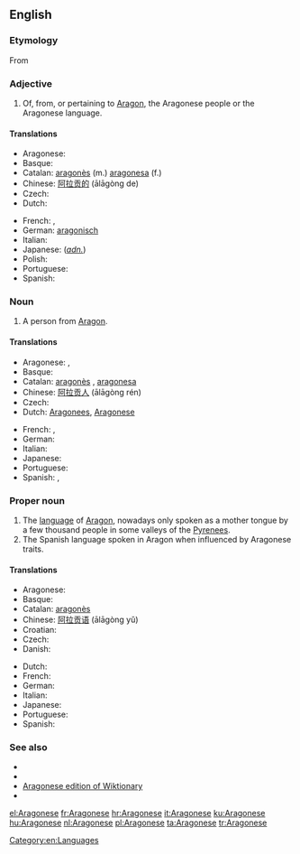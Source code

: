 ==English==
{{wikipedia|Aragonese language}}

===Etymology===
From {{suffix|Aragon|ese}}

===Adjective===
{{en-adj|-}}

# Of, from, or pertaining to [[Aragon]], the Aragonese people or the Aragonese language.

====Translations====
{{trans-top|from Aragon}}
* Aragonese: {{t+|an|aragonés|xs=Aragonese}}
* Basque: {{t+|eu|aragoar|xs=Basque}}
* Catalan: [[aragonès]] (m.) [[aragonesa]] (f.)
* Chinese: [[阿拉贡的]] (ālāgòng de)
* Czech: {{t-|cs|aragonský|m}}
* Dutch: {{t+|nl|Aragonees}}
{{trans-mid}}
* French: {{t+|fr|aragonais|m}}, {{t+|fr|aragonaise|f}}
* German: [[aragonisch]]
* Italian: {{t+|it|aragonese}}
* Japanese: (''[[adnominal|adn.]]'') {{t-|ja|アラゴンの|tr=Aragonno}}
* Polish: {{t-|pl|aragoński|m}}
* Portuguese: {{t+|pt|aragonês|m}}
* Spanish: {{t+|es|aragonés}}
{{trans-bottom}}

===Noun===
{{en-noun|pl=Aragonese}}

# A person from [[Aragon]].

====Translations====
{{trans-top|a person}}
* Aragonese: {{t+|an|aragonés|m|xs=Aragonese}}, {{t-|an|aragonesa|f|xs=Aragonese}}
* Basque: {{t+|eu|aragoar|xs=Basque}}
* Catalan: [[aragonès]] {{m}}, [[aragonesa]] {{f}}
* Chinese: [[阿拉贡人]] (ālāgòng rén)
* Czech: {{t-|cs|Aragonec|m}}
* Dutch: [[Aragonees]], {{m}} [[Aragonese]] {{f}}
{{trans-mid}}
* French: {{t+|fr|Aragonais|m}}, {{t+|fr|Aragonaise|f}}
* German: {{t+|de|Aragonesisch}}
* Italian: {{t+|it|aragonese}}
* Japanese: {{t-|ja|アラゴン人|tr=Aragon-jin}}
* Portuguese: {{t+|pt|aragonês|m}}
* Spanish: {{t+|es|aragonés|m}}, {{t-|es|aragonesa|f}}
{{trans-bottom}}

===Proper noun===
{{en-proper noun}}

# The [[language]] of [[Aragon]], nowadays only spoken as a mother tongue by a few thousand people in some valleys of the [[Pyrenees]].
# The Spanish language spoken in Aragon when influenced by Aragonese traits.

====Translations====
{{trans-top|the language of Aragon}}
* Aragonese: {{t+|an|aragonés|xs=Aragonese}}
* Basque: {{t+|eu|aragoiera|xs=Basque}}
* Catalan: [[aragonès]]
* Chinese: [[阿拉贡语]] (ālāgòng yǔ)
* Croatian: {{t-|hr|aragonski}}
* Czech: {{t-|cs|aragonština|f}}
* Danish: {{t+|da|aragonisk}}
{{trans-mid}}
* Dutch: {{t+|nl|Aragonees}}
* French: {{t+|fr|aragonais|m}}
* German: {{t+|de|Aragonesisch}}
* Italian: {{t+|it|aragonese}}
* Japanese: {{t+|ja|アラゴン語|tr=Aragon-go}}
* Portuguese: {{t+|pt|aragonês|m}}
* Spanish: {{t+|es|aragonés}}
{{trans-bottom}}

===See also===
{{interwiktionary|code=an}}

* {{langcat}}
* {{pedialite|Aragonese language}}
* [[:an:|Aragonese edition of Wiktionary]]
* {{ISO 639|link=Ethnologue|1code=an|lang=Aragonese|code=arg}}

[[Category:en:Languages]]

[[el:Aragonese]]
[[fr:Aragonese]]
[[hr:Aragonese]]
[[it:Aragonese]]
[[ku:Aragonese]]
[[hu:Aragonese]]
[[nl:Aragonese]]
[[pl:Aragonese]]
[[ta:Aragonese]]
[[tr:Aragonese]]
